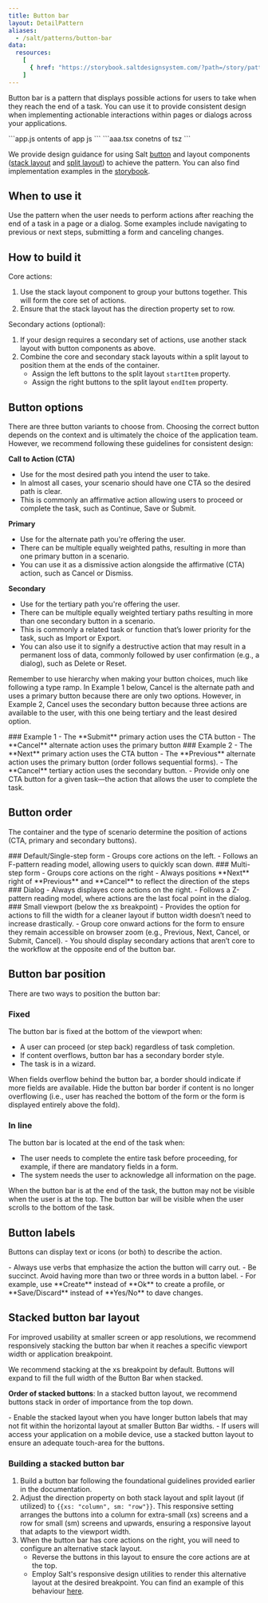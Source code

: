 ```yaml
---
title: Button bar
layout: DetailPattern
aliases:
  - /salt/patterns/button-bar
data:
  resources:
    [
      { href: "https://storybook.saltdesignsystem.com/?path=/story/patterns-button-bar--button-bar", label: "Examples" },
    ]
---
```


Button bar is a pattern that displays possible actions for users to take when they reach the end of a task. You can use it to provide consistent design when implementing actionable interactions within pages or dialogs across your applications.

<SaltSandpack />

<SaltSandpack>
```app.js
ontents of app js
```
```aaa.tsx
conetns of tsz
```
</SaltSandpack>

  <Diagram
    src="/img/patterns/button-bar/with-secondary.png"
    alt="Example button bar, with CTA to the left then primary, on the right side there are two secondary buttons"
    contentPosition="top"
    border
  />

We provide design guidance for using Salt [button](/salt/components/button) and layout components ([stack layout](/salt/components/stack-layout) and [split layout](/salt/components/split-layout)) to achieve the pattern. You can also find implementation examples in the [storybook](https://storybook.saltdesignsystem.com/?path=/story/patterns-button-bar--button-bar).

## When to use it

Use the pattern when the user needs to perform actions after reaching the end of a task in a page or a dialog. Some examples include navigating to previous or next steps, submitting a form and canceling changes.

## How to build it

Core actions:
1. Use the stack layout component to group your buttons together. This will form the core set of actions. 
2. Ensure that the stack layout has the direction property set to row.

Secondary actions (optional):
1. If your design requires a secondary set of actions, use another stack layout with button components as above.
2. Combine the core and secondary stack layouts within a split layout to position them at the ends of the container.
    - Assign the left buttons to the split layout `startItem` property. 
    - Assign the right buttons to the split layout `endItem` property. 

  <Diagram
    src="/img/patterns/button-bar/how-to-build.png"
    alt="Example button bar, with CTA to the left then primary, on the right side there are two secondary buttons"
    contentPosition="top"
    border
  />

## Button options 

There are three button variants to choose from. Choosing the correct button depends on the context and is ultimately the choice of the application team. However, we recommend following these guidelines for consistent design:

**Call to Action (CTA)**
- Use for the most desired path you intend the user to take.
- In almost all cases, your scenario should have one CTA so the desired path is clear.
- This is commonly an affirmative action allowing users to proceed or complete the task, such as Continue, Save or Submit.

**Primary**
- Use for the alternate path you're offering the user.
- There can be multiple equally weighted paths, resulting in more than one primary button in a scenario.
- You can use it as a dismissive action alongside the affirmative (CTA) action, such as Cancel or Dismiss.

**Secondary**
- Use for the tertiary path you're offering the user.
- There can be multiple equally weighted tertiary paths resulting in more than one secondary button in a scenario.
- This is commonly a related task or function that’s lower priority for the task, such as Import or Export.
- You can also use it to signify a destructive action that may result in a permanent loss of data, commonly followed by user confirmation (e.g., a dialog), such as Delete or Reset.

Remember to use hierarchy when making your button choices, much like following a type ramp. In Example 1 below, Cancel is the alternate path and uses a primary button because there are only two options. However, in Example 2, Cancel uses the secondary button because three actions are available to the user, with this one being tertiary and the least desired option.

<Diagrams>
  <Diagram
    src="/img/patterns/button-bar/ex-1.png"
    alt="Example showing button bar with submit button on left as CTA, and cancel as primary to the right of submit"
    contentPosition="top"
  >
    ### Example 1
    - The **Submit** primary action uses the CTA button
    - The **Cancel** alternate action uses the primary button
    </Diagram>
  <Diagram
    src="/img/patterns/button-bar/ex-2.png"
    alt="Example showing button bar with next button on right as CTA, previous as primary to the left of next, and cancel as secondary to the left of cancel"
    contentPosition="top"
  >
    ### Example 2
    - The **Next** primary action uses the CTA button
    - The **Previous** alternate action uses the primary button (order follows sequential forms).
    - The **Cancel** tertiary action uses the secondary button.
  </Diagram>
</Diagrams>

<ExampleContainer type="positive" customPillText="Best practices">
  - Provide only one CTA button for a given task—the action that allows the user to complete the task.
</ExampleContainer>

## Button order

The container and the type of scenario determine the position of actions (CTA, primary and secondary buttons).

<Diagrams>
  <Diagram
    src="/img/patterns/button-bar/default-order.png"
    alt="Example showing default button bar order, submit CTA on the left and cancel primary to the right of submit"
    contentPosition="top"
    border
  >
    ### Default/Single-step form
    - Groups core actions on the left.
    - Follows an F-pattern reading model, allowing users to quickly scan down.
  </Diagram>
  <Diagram
    src="/img/patterns/button-bar/multi-step-form.png"
    alt="Example showing form with button bar underneath, the core actions are grouped on the right."
    contentPosition="top"
    border
  >
    ### Multi-step form
    - Groups core actions on the right
    - Always positions **Next** right of **Previous** and **Cancel** to reflect the direction of the steps
  </Diagram>
  <Diagram
    src="/img/patterns/button-bar/dialog.png"
    alt="Example showing a dialog with a form and button bar underneath, the core actions are grouped on the right."
    contentPosition="bottom"
    border
  >
    ### Dialog
    - Always displayes core actions on the right.
    - Follows a Z-pattern reading model, where actions are the last focal point in the dialog.
  </Diagram>
  <Diagram
    src="/img/patterns/button-bar/small-viewport.png"
    alt="Example showing a form with two buttons that fill the width"
    contentPosition="bottom"
    border
  >
    ### Small viewport (below the xs breakpoint)
    - Provides the option for actions to fill the width for a cleaner layout if button width doesn’t need to increase drastically.
  </Diagram>
</Diagrams>

<ExampleContainer type="positive" customPillText="Best practices">
  - Group core onward actions for the form to ensure they remain accessible on browser zoom (e.g., Previous, Next, Cancel, or Submit, Cancel).
  - You should display secondary actions that aren’t core to the workflow at the opposite end of the button bar.
</ExampleContainer>

## Button bar position

There are two ways to position the button bar:

### Fixed

The button bar is fixed at the bottom of the viewport when:
- A user can proceed (or step back) regardless of task completion.
- If content overflows, button bar has a secondary border style.
- The task is in a wizard.

<Diagrams>
  <Diagram
    src="/img/patterns/button-bar/fixed-left.png"
    alt="Example showing a form overflowing behind a button bar. The button bar has a top border."
    contentPosition="bottom"
    border
  >
  When fields overflow behind the button bar, a border should indicate if more fields are available. 
  </Diagram>
  <Diagram
    src="/img/patterns/button-bar/fixed-right.png"
    alt="Example showing the end of a form. The button bar has no top border."
    contentPosition="bottom"
    border
  >
  Hide the button bar border if content is no longer overflowing (i.e., user has reached the bottom of the form or the form is displayed entirely above the fold).
  </Diagram>
</Diagrams>

### In line

The button bar is located at the end of the task when:
- The user needs to complete the entire task before proceeding, for example, if there are mandatory fields in a form.
- The system needs the user to acknowledge all information on the page.

<Diagrams>
  <Diagram
    src="/img/patterns/button-bar/in-line-left.png"
    alt="Example showing an overflowing form."
    contentPosition="bottom"
    border
  >
  When the button bar is at the end of the task, the button may not be visible when the user is at the top.
  </Diagram>
  <Diagram
    src="/img/patterns/button-bar/in-line-right.png"
    alt="Example showing the bottom of a form with buttons."
    contentPosition="bottom"
    border
  >
  The button bar will be visible when the user scrolls to the bottom of the task.
  </Diagram>
</Diagrams>

## Button labels

Buttons can display text or icons (or both) to describe the action. 

<ExampleContainer type="positive" customPillText="Best practices">
  - Always use verbs that emphasize the action the button will carry out.
  - Be succinct. Avoid having more than two or three words in a button label.
  - For example, use **Create** instead of **Ok** to create a profile, or **Save/Discard** instead of **Yes/No** to dave changes.
</ExampleContainer>

## Stacked button bar layout

For improved usability at smaller screen or app resolutions, we recommend responsively stacking the button bar when it reaches a specific viewport width or application breakpoint. 

We recommend stacking at the xs breakpoint by default. Buttons will expand to fill the full width of the Button Bar when stacked.

**Order of stacked buttons**: In a stacked button layout, we recommend buttons stack in order of importance from the top down.

  <Diagram
    src="/img/patterns/button-bar/stacked.png"
    alt="Example button bar, vertically stacked"
    contentPosition="top"
    border
  />

<ExampleContainer type="positive" customPillText="Best practices">
  - Enable the stacked layout when you have longer button labels that may not fit within the horizontal layout at smaller Button Bar widths.
  - If users will access your application on a mobile device, use a stacked button layout to ensure an adequate touch-area for the buttons.
</ExampleContainer>

### Building a stacked button bar

1. Build a button bar following the foundational guidelines provided earlier in the documentation.
2. Adjust the direction property on both stack layout and split layout (if utilized) to `{{xs: "column", sm: "row"}}`. This responsive setting arranges the buttons into a column for extra-small (xs) screens and a row for small (sm) screens and upwards, ensuring a responsive layout that adapts to the viewport width.
3. When the button bar has core actions on the right, you will need to configure an alternative stack layout.
    - Reverse the buttons in this layout to ensure the core actions are at the top.
    - Employ Salt's responsive design utilities to render this alternative layout at the desired breakpoint. You can find an example of this behaviour [here](https://storybook.saltdesignsystem.com/?path=/story/patterns-button-bar--responsive-reverse).

  <Diagram
    src="/img/patterns/button-bar/build-stacked.png"
    alt="Diagram showing how stacked button bar is built"
    contentPosition="top"
    border
  />
